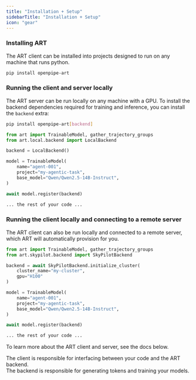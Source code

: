 ```yaml
---
title: "Installation + Setup"
sidebarTitle: "Installation + Setup"
icon: "gear"
---
```


### Installing ART

The ART client can be installed into projects designed to run on any machine that runs python.

```bash
pip install openpipe-art
```

### Running the client and server locally

The ART server can be run locally on any machine with a GPU. To install the backend dependencies required for training and inference, you can install the `backend` extra:

```bash
pip install openpipe-art[backend]
```



```python
from art import TrainableModel, gather_trajectory_groups
from art.local.backend import LocalBackend

backend = LocalBackend()

model = TrainableModel(
    name="agent-001",
    project="my-agentic-task",
    base_model="Qwen/Qwen2.5-14B-Instruct",
)

await model.register(backend)

... the rest of your code ...
```

### Running the client locally and connecting to a remote server

The ART client can also be run locally and connected to a remote server, which ART will automatically provision for you.

```python
from art import TrainableModel, gather_trajectory_groups
from art.skypilot.backend import SkyPilotBackend

backend = await SkyPilotBackend.initialize_cluster(
    cluster_name="my-cluster",
    gpu="H100"
)

model = TrainableModel(
    name="agent-001",
    project="my-agentic-task",
    base_model="Qwen/Qwen2.5-14B-Instruct",
)

await model.register(backend)

... the rest of your code ...
```

To learn more about the ART client and server, see the docs below.

<div className="cards-container">
  <div className="card-wrapper">
    <Card
      title="ART Client"
      icon="laptop-code"
      href="/fundamentals/art-client"
      horizontal={true}
      arrow={true}
    >
      The client is responsible for interfacing between your code and the ART
      backend.
    </Card>
  </div>
  <div className="card-wrapper">
    <Card
      title="ART Backend"
      icon="server"
      href="/fundamentals/art-backend"
      horizontal={true}
      arrow={true}
    >
      The backend is responsible for generating tokens and training your models.
    </Card>
  </div>
</div>
